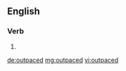 ==English==

===Verb===
{{head|en}}

# {{en-past of|outpace}}

[[de:outpaced]]
[[mg:outpaced]]
[[vi:outpaced]]